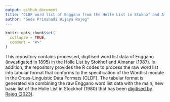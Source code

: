 ```yaml
---
output: github_document
title: "CLDF word list of Enggano from the Holle List in Stokhof and Almanar (1987)"
author: "Gede Primahadi Wijaya Rajeg"
---
```


<!-- README.md is generated from README.Rmd. Please edit that file -->

```r
knitr::opts_chunk$set(
  collapse = TRUE,
  comment = "#>"
)
```



<!-- badges: start -->
<!-- badges: end -->

This repository contains processed, digitised word list data of Enggano (investigated in 1895) in the Holle List by Stokhof and Almanar (1987). In addition, the repository provides the R codes to process the raw word list into tabular format that conforms to the specification of the Wordlist module in the Cross-Linguistic Data Formats (CLDF). The tabular format is generated via combining the raw Enggano word list data with the main, new basic list of the Holle List in Stockhof (1980) that has been [digitised by Rajeg (2023)](https://engganolang.github.io/digitised-holle-list/).


